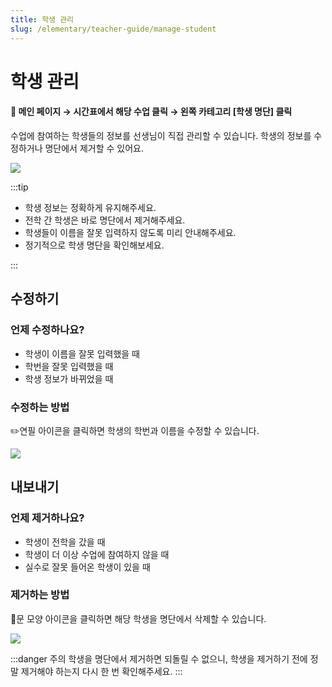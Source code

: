 ```yaml
---
title: 학생 관리
slug: /elementary/teacher-guide/manage-student
---
```



# 학생 관리

#### 📍 메인 페이지 → 시간표에서 해당 수업 클릭 → 왼쪽 카테고리 [학생 명단] 클릭

수업에 참여하는 학생들의 정보를 선생님이 직접 관리할 수 있습니다. 학생의 정보를 수정하거나 명단에서 제거할 수 있어요.

<Image src="/img/kr/elementary/teacher/08-01.jpg" size="lg" />

:::tip

- 학생 정보는 정확하게 유지해주세요.
- 전학 간 학생은 바로 명단에서 제거해주세요.
- 학생들이 이름을 잘못 입력하지 않도록 미리 안내해주세요.
- 정기적으로 학생 명단을 확인해보세요.

:::

## 수정하기

### 언제 수정하나요?

- 학생이 이름을 잘못 입력했을 때
- 학번을 잘못 입력했을 때
- 학생 정보가 바뀌었을 때

### 수정하는 방법

✏️연필 아이콘을 클릭하면 학생의 학번과 이름을 수정할 수 있습니다.

<Image src="/img/kr/elementary/teacher/08-02.jpg" size="lg" />

## 내보내기

### 언제 제거하나요?

- 학생이 전학을 갔을 때
- 학생이 더 이상 수업에 참여하지 않을 때
- 실수로 잘못 들어온 학생이 있을 때

### 제거하는 방법

🚪문 모양 아이콘을 클릭하면 해당 학생을 명단에서 삭제할 수 있습니다.

<Image src="/img/kr/elementary/teacher/08-03.jpg" size="lg" />

:::danger 주의
학생을 명단에서 제거하면 되돌릴 수 없으니, 학생을 제거하기 전에 정말 제거해야 하는지 다시 한 번 확인해주세요.
:::
